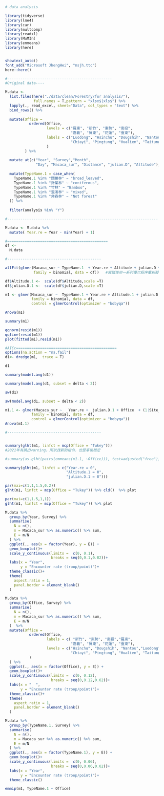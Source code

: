 ```r
# data analysis

library(tidyverse)
library(lme4)
library(car)
library(multcomp)
library(readxl)
library(MuMIn)
library(emmeans)
library(here)


showtext_auto()
font_add("Microsoft JhengHei", "msjh.ttc")
here::here()
```


```r
#------------------------------------------------
#Original data---- 

M.data <- 
  list.files(here("./data/clean/Forestry/for analysis/"),
             full.names = T,pattern = "xlsx$|xls$") %>% 
  lapply(., read_excel, sheet="Data", col_types = "text") %>% 
  bind_rows() %>% 
  
  mutate(Office = 
           ordered(Office,
                   levels = c("羅東", "新竹", "東勢", "南投",
                              "嘉義", "屏東", "花蓮", "臺東"),
                   labels = c("Luodong", "Hsinchu", "Dougshih", "Nantou",
                              "Chiayi", "Pingtung", "Hualien", "Taitung")
                   )
         ) %>% 
  
  mutate_at(c("Year", "Survey","Month",
              "Day", "Macaca_sur", "Distance", "julian.D", "Altitude"), as.numeric) %>% 
  
  mutate(TypeName.1 = case_when(
    TypeName.1 %in% "闊葉林" ~ "broad_leaved",
    TypeName.1 %in% "針葉林" ~ "coniferous",
    TypeName.1 %in% "竹林" ~ "Bamboo",
    TypeName.1 %in% "混淆林" ~ "mixed",
    TypeName.1 %in% "非森林" ~ "Not forest"
  )) %>% 
  
  filter(analysis %in% "Y")
```


```r
#---------------------------------------------------------------------

M.data <- M.data %>% 
  mutate( Year.re = Year - min(Year) + 1)
```


```r
#==============================================
df <- 
  M.data
```


```r
#-------------------------------------------

allFit(glmer(Macaca_sur ~ TypeName.1  + Year.re + Altitude + julian.D + Office +  (1|Site_N), 
             family = binomial, data = df))   #嘗試使用一系列優化程序重新擬合glmer模型
```


```r
df$Altitude.1 <-  scale(df$Altitude,scale =T)
df$julian.D.1 <-  scale(df$julian.D,scale =T)
```


```r
m1 <- glmer(Macaca_sur ~  TypeName.1 + Year.re + Altitude.1 + julian.D.1 + Office  + (1|Site_N), 
            family = binomial, data = df,
            control = glmerControl(optimizer = "bobyqa"))
```


```r
Anova(m1)
```


```r
summary(m1)
```


```r
qqnorm(resid(m1))
qqline(resid(m1))
plot(fitted(m1),resid(m1))
```


```r
#AICc==============================================
options(na.action = "na.fail")
d1<- dredge(m1,  trace = T)

d1
```


```r
summary(model.avg(d1))
```


```r
summary(model.avg(d1, subset = delta < 2))
```


```r
sw(d1)
```


```r
sw(model.avg(d1, subset = delta < 2))
```


```r
m1.1 <- glmer(Macaca_sur ~   Year.re +  julian.D.1 + Office  + (1|Site_N), 
            family = binomial, data = df,
            control = glmerControl(optimizer = "bobyqa"))
Anova(m1.1)
```


```r
#-------------------------------------------


summary(glht(m1, linfct = mcp(Office = "Tukey")))  
#2021年有跳出warning，所以找新的指令，也是事後檢定

#summary(as.glht(pairs(emmeans(m1.1, ~Office))), test=adjusted("free"))
```


```r
summary(glht(m1, linfct = c("Year.re = 0",
                            "Altitude.1 = 0",
                            "julian.D.1 = 0")))
```


```r
par(mai=c(1,1,1.5,0.2))
glht(m1, linfct = mcp(Office = "Tukey")) %>% cld()  %>% plot
```


```r
par(mai=c(1,1.5,1,1))
glht(m1, linfct = mcp(Office = "Tukey")) %>% plot
```


```r
M.data %>% 
  group_by(Year, Survey) %>% 
  summarise(
    N = n(),
    m = Macaca_sur %>% as.numeric() %>% sum,
    E = m/N
  ) %>% 
  ggplot(., aes(x = factor(Year), y = E)) +
  geom_boxplot()+
  scale_y_continuous(limits =  c(0, 0.1),
                     breaks = seq(0,0.1,0.02))+
  labs(x = "Year",
       y = "Encounter rate (troop/point)")+
  theme_classic()+
  theme(
    aspect.ratio = 1,
    panel.border = element_blank()
  )
```


```r
M.data %>% 
  group_by(Office, Survey) %>% 
  summarise(
    N = n(),
    m = Macaca_sur %>% as.numeric() %>% sum,
    E = m/N
  )  %>% 
  mutate(Office = 
           ordered(Office,
                   labels = c( "新竹", "東勢", "南投","羅東",
                              "嘉義", "屏東", "花蓮", "臺東"),
                   levels = c("Hsinchu", "Dougshih", "Nantou","Luodong", 
                              "Chiayi", "Pingtung", "Hualien", "Taitung")
           )
  ) %>% 
  ggplot(., aes(x = factor(Office), y = E)) +
  geom_boxplot()+
  scale_y_continuous(limits =  c(0, 0.12),
                     breaks = seq(0,0.12,0.02))+
  labs(x = "  ",
       y = "Encounter rate (troop/point)")+
  theme_classic()+
  theme(
    aspect.ratio = 1,
    panel.border = element_blank()
  )
```


```r
M.data %>% 
  group_by(TypeName.1, Survey) %>% 
  summarise(
    N = n(),
    m = Macaca_sur %>% as.numeric() %>% sum,
    E = m/N
  ) %>% 
  ggplot(., aes(x = factor(TypeName.1), y = E)) +
  geom_boxplot()+
  scale_y_continuous(limits =  c(0, 0.06),
                     breaks = seq(0,0.06,0.02))+
  labs(x = "Year",
       y = "Encounter rate (troop/point)")+
  theme_classic()
```


```r
emmip(m1, TypeName.1 ~ Office)

```



